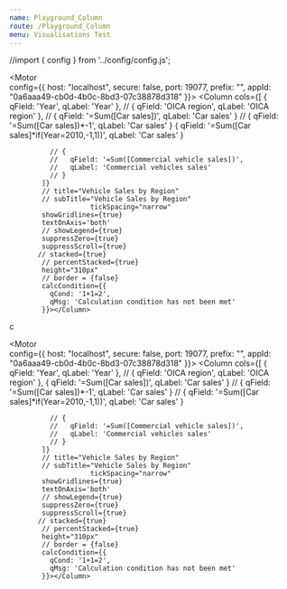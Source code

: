 ```yaml
---
name: Playground_Column
route: /Playground_Column
menu: Visualisations Test
---
```



//import { config } from '../config/config.js';

<Playground>
<Motor  
  config={{
            host: "localhost",
            secure: false,
            port: 19077,
            prefix: "",
            appId: "0a6aaa49-cb0d-4b0c-8bd3-07c38878d318"
  }}>
      <Column
            cols={[
              { qField: 'Year', qLabel: 'Year' },
              { qField: 'OICA region', qLabel: 'OICA region' },
              { qField: '=Sum([Car sales])', qLabel: 'Car sales' }
              // {
              //   qField: '=Sum([Commercial vehicle sales])',
              //   qLabel: 'Commercial vehicles sales'
              // }
            ]}
           //  title="Vehicle Sales by Region"
            // subTitle="Vehicle Sales by Region"
                        tickSpacing="narrow"
            showGridlines={true}
            textOnAxis='both'
            // showLegend={true}
            suppressZero={true}
            suppressScroll={true}
            stacked={true}
            // percentStacked={true}
            height="310px"
            // border = {false}
            calcCondition={{
              qCond: '1+1=2',
              qMsg: 'Calculation condition has not been met'
            }}></Column>
     
  </Motor>

<Motor  
  config={{
            host: "localhost",
            secure: false,
            port: 19077,
            prefix: "",
            appId: "0a6aaa49-cb0d-4b0c-8bd3-07c38878d318"
  }}>
      <Column
            cols={[
              { qField: 'Year', qLabel: 'Year' },
            //  { qField: 'OICA region', qLabel: 'OICA region' },
            // { qField: '=Sum([Car sales])', qLabel: 'Car sales' }
            //  { qField: '=Sum([Car sales])*-1', qLabel: 'Car sales' }
              { qField: '=Sum([Car sales]*if(Year=2010,-1,1))', qLabel: 'Car sales' }
            
              // {
              //   qField: '=Sum([Commercial vehicle sales])',
              //   qLabel: 'Commercial vehicles sales'
              // }
            ]}
            // title="Vehicle Sales by Region"
            // subTitle="Vehicle Sales by Region"
                        tickSpacing="narrow"
            showGridlines={true}
            textOnAxis='both'
            // showLegend={true}
            suppressZero={true}
            suppressScroll={true}
           // stacked={true}
            // percentStacked={true}
            height="310px"
            // border = {false}
            calcCondition={{
              qCond: '1+1=2',
              qMsg: 'Calculation condition has not been met'
            }}></Column>
     
  </Motor>
c


<br />


<Motor  
  config={{
            host: "localhost",
            secure: false,
            port: 19077,
            prefix: "",
            appId: "0a6aaa49-cb0d-4b0c-8bd3-07c38878d318"
  }}>
      <Column
            cols={[
              { qField: 'Year', qLabel: 'Year' },
            //  { qField: 'OICA region', qLabel: 'OICA region' },
             { qField: '=Sum([Car sales])', qLabel: 'Car sales' }
            //  { qField: '=Sum([Car sales])*-1', qLabel: 'Car sales' }
             // { qField: '=Sum([Car sales]*if(Year=2010,-1,1))', qLabel: 'Car sales' }
            
              // {
              //   qField: '=Sum([Commercial vehicle sales])',
              //   qLabel: 'Commercial vehicles sales'
              // }
            ]}
            // title="Vehicle Sales by Region"
            // subTitle="Vehicle Sales by Region"
                        tickSpacing="narrow"
            showGridlines={true}
            textOnAxis='both'
            // showLegend={true}
            suppressZero={true}
            suppressScroll={true}
           // stacked={true}
            // percentStacked={true}
            height="310px"
            // border = {false}
            calcCondition={{
              qCond: '1+1=2',
              qMsg: 'Calculation condition has not been met'
            }}></Column>
     
  </Motor>
</Playground>

<br />
